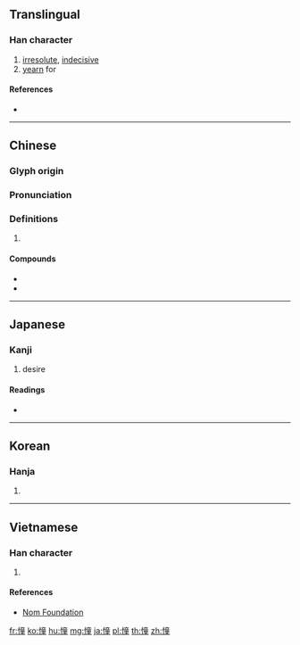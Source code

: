 {{character info/new}}
==Translingual==

===Han character===
{{Han char|rn=61|rad=心|as=12|sn=15|four=90014|canj=PYTG|ids=⿰忄童}}

# [[irresolute]], [[indecisive]]
# [[yearn]] for

====References====
* {{Han ref|kx=0403.220|dkj=11242|dj=0743.240|hdz=42356.060|uh=61A7|ud=24999|bh=BCA5|bd=48293}}

----

==Chinese==
{{zh-forms}}

===Glyph origin===
{{Han etym}}

===Pronunciation===
{{zh-pron
|m=chōng
|c=cung1
|h=
|md=
|mn=qz,tw,xm,zz:chhiong
|w=
|mc=y
|oc=y
|cat=
}}

===Definitions===
{{zh-hanzi}}

# {{rfdef|lang=zh}}

====Compounds====
* {{zh-l|憧憧}}
* {{zh-l|憧憬}}

----

==Japanese==

===Kanji===
{{ja-kanji|grade=|rs=心12}}

# desire

====Readings====
* {{ja-readings|on=[[どう]] (dō), [[しょう]] (shō), [[とう]] (tō)|kun=[[あこがれる]] (akogareru)}}

----

==Korean==

===Hanja===
{{ko-hanja|hangeul=동|eumhun=|rv=dong|mr=tong|y=tong}}

# {{defn|lang=ko|sort=心12}}

----

==Vietnamese==

===Han character===
{{vi-readings|rs=心12|hanviet=sung}}

# {{defn|lang=vi|sort=心12}}

====References====
* [http://nomfoundation.org/common/nom_details.php?codepoint=61a7 Nom Foundation]

[[fr:憧]]
[[ko:憧]]
[[hu:憧]]
[[mg:憧]]
[[ja:憧]]
[[pl:憧]]
[[th:憧]]
[[zh:憧]]